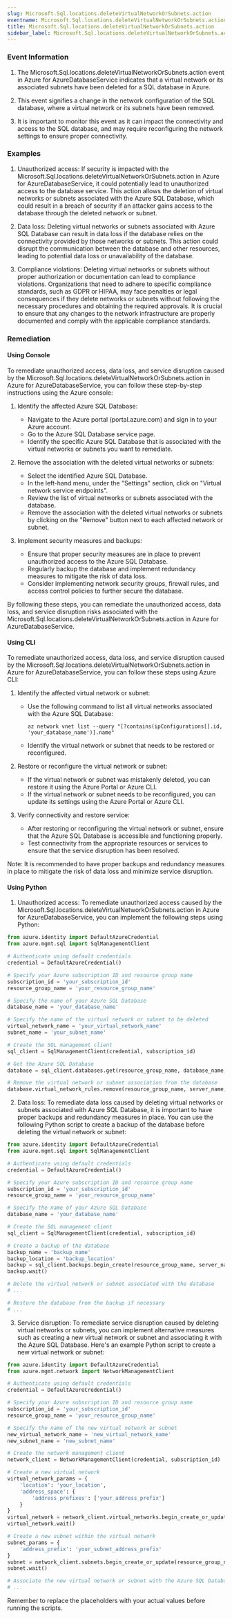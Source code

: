 ```yaml
--- 
slug: Microsoft.Sql.locations.deleteVirtualNetworkOrSubnets.action
eventname: Microsoft.Sql.locations.deleteVirtualNetworkOrSubnets.action
title: Microsoft.Sql.locations.deleteVirtualNetworkOrSubnets.action
sidebar_label: Microsoft.Sql.locations.deleteVirtualNetworkOrSubnets.action
---
```

                       
### Event Information

1. The Microsoft.Sql.locations.deleteVirtualNetworkOrSubnets.action event in Azure for AzureDatabaseService indicates that a virtual network or its associated subnets have been deleted for a SQL database in Azure.

2. This event signifies a change in the network configuration of the SQL database, where a virtual network or its subnets have been removed.

3. It is important to monitor this event as it can impact the connectivity and access to the SQL database, and may require reconfiguring the network settings to ensure proper connectivity.


### Examples

1. Unauthorized access: If security is impacted with the Microsoft.Sql.locations.deleteVirtualNetworkOrSubnets.action in Azure for AzureDatabaseService, it could potentially lead to unauthorized access to the database service. This action allows the deletion of virtual networks or subnets associated with the Azure SQL Database, which could result in a breach of security if an attacker gains access to the database through the deleted network or subnet.

2. Data loss: Deleting virtual networks or subnets associated with Azure SQL Database can result in data loss if the database relies on the connectivity provided by those networks or subnets. This action could disrupt the communication between the database and other resources, leading to potential data loss or unavailability of the database.

3. Compliance violations: Deleting virtual networks or subnets without proper authorization or documentation can lead to compliance violations. Organizations that need to adhere to specific compliance standards, such as GDPR or HIPAA, may face penalties or legal consequences if they delete networks or subnets without following the necessary procedures and obtaining the required approvals. It is crucial to ensure that any changes to the network infrastructure are properly documented and comply with the applicable compliance standards.

### Remediation

#### Using Console

To remediate unauthorized access, data loss, and service disruption caused by the Microsoft.Sql.locations.deleteVirtualNetworkOrSubnets.action in Azure for AzureDatabaseService, you can follow these step-by-step instructions using the Azure console:

1. Identify the affected Azure SQL Database: 
   - Navigate to the Azure portal (portal.azure.com) and sign in to your Azure account.
   - Go to the Azure SQL Database service page.
   - Identify the specific Azure SQL Database that is associated with the virtual networks or subnets you want to remediate.

2. Remove the association with the deleted virtual networks or subnets:
   - Select the identified Azure SQL Database.
   - In the left-hand menu, under the "Settings" section, click on "Virtual network service endpoints".
   - Review the list of virtual networks or subnets associated with the database.
   - Remove the association with the deleted virtual networks or subnets by clicking on the "Remove" button next to each affected network or subnet.

3. Implement security measures and backups:
   - Ensure that proper security measures are in place to prevent unauthorized access to the Azure SQL Database.
   - Regularly backup the database and implement redundancy measures to mitigate the risk of data loss.
   - Consider implementing network security groups, firewall rules, and access control policies to further secure the database.

By following these steps, you can remediate the unauthorized access, data loss, and service disruption risks associated with the Microsoft.Sql.locations.deleteVirtualNetworkOrSubnets.action in Azure for AzureDatabaseService.

#### Using CLI

To remediate unauthorized access, data loss, and service disruption caused by the Microsoft.Sql.locations.deleteVirtualNetworkOrSubnets.action in Azure for AzureDatabaseService, you can follow these steps using Azure CLI:

1. Identify the affected virtual network or subnet:
   - Use the following command to list all virtual networks associated with the Azure SQL Database:
     ```
     az network vnet list --query "[?contains(ipConfigurations[].id, 'your_database_name')].name"
     ```
   - Identify the virtual network or subnet that needs to be restored or reconfigured.

2. Restore or reconfigure the virtual network or subnet:
   - If the virtual network or subnet was mistakenly deleted, you can restore it using the Azure Portal or Azure CLI.
   - If the virtual network or subnet needs to be reconfigured, you can update its settings using the Azure Portal or Azure CLI.

3. Verify connectivity and restore service:
   - After restoring or reconfiguring the virtual network or subnet, ensure that the Azure SQL Database is accessible and functioning properly.
   - Test connectivity from the appropriate resources or services to ensure that the service disruption has been resolved.

Note: It is recommended to have proper backups and redundancy measures in place to mitigate the risk of data loss and minimize service disruption.

#### Using Python

1. Unauthorized access: To remediate unauthorized access caused by the Microsoft.Sql.locations.deleteVirtualNetworkOrSubnets.action in Azure for AzureDatabaseService, you can implement the following steps using Python:

```python
from azure.identity import DefaultAzureCredential
from azure.mgmt.sql import SqlManagementClient

# Authenticate using default credentials
credential = DefaultAzureCredential()

# Specify your Azure subscription ID and resource group name
subscription_id = 'your_subscription_id'
resource_group_name = 'your_resource_group_name'

# Specify the name of your Azure SQL Database
database_name = 'your_database_name'

# Specify the name of the virtual network or subnet to be deleted
virtual_network_name = 'your_virtual_network_name'
subnet_name = 'your_subnet_name'

# Create the SQL management client
sql_client = SqlManagementClient(credential, subscription_id)

# Get the Azure SQL Database
database = sql_client.databases.get(resource_group_name, database_name, server_name)

# Remove the virtual network or subnet association from the database
database.virtual_network_rules.remove(resource_group_name, server_name, virtual_network_name, subnet_name)
```

2. Data loss: To remediate data loss caused by deleting virtual networks or subnets associated with Azure SQL Database, it is important to have proper backups and redundancy measures in place. You can use the following Python script to create a backup of the database before deleting the virtual network or subnet:

```python
from azure.identity import DefaultAzureCredential
from azure.mgmt.sql import SqlManagementClient

# Authenticate using default credentials
credential = DefaultAzureCredential()

# Specify your Azure subscription ID and resource group name
subscription_id = 'your_subscription_id'
resource_group_name = 'your_resource_group_name'

# Specify the name of your Azure SQL Database
database_name = 'your_database_name'

# Create the SQL management client
sql_client = SqlManagementClient(credential, subscription_id)

# Create a backup of the database
backup_name = 'backup_name'
backup_location = 'backup_location'
backup = sql_client.backups.begin_create(resource_group_name, server_name, database_name, backup_name, backup_location)
backup.wait()

# Delete the virtual network or subnet associated with the database
# ...

# Restore the database from the backup if necessary
# ...
```

3. Service disruption: To remediate service disruption caused by deleting virtual networks or subnets, you can implement alternative measures such as creating a new virtual network or subnet and associating it with the Azure SQL Database. Here's an example Python script to create a new virtual network or subnet:

```python
from azure.identity import DefaultAzureCredential
from azure.mgmt.network import NetworkManagementClient

# Authenticate using default credentials
credential = DefaultAzureCredential()

# Specify your Azure subscription ID and resource group name
subscription_id = 'your_subscription_id'
resource_group_name = 'your_resource_group_name'

# Specify the name of the new virtual network or subnet
new_virtual_network_name = 'new_virtual_network_name'
new_subnet_name = 'new_subnet_name'

# Create the network management client
network_client = NetworkManagementClient(credential, subscription_id)

# Create a new virtual network
virtual_network_params = {
    'location': 'your_location',
    'address_space': {
        'address_prefixes': ['your_address_prefix']
    }
}
virtual_network = network_client.virtual_networks.begin_create_or_update(resource_group_name, new_virtual_network_name, virtual_network_params)
virtual_network.wait()

# Create a new subnet within the virtual network
subnet_params = {
    'address_prefix': 'your_subnet_address_prefix'
}
subnet = network_client.subnets.begin_create_or_update(resource_group_name, new_virtual_network_name, new_subnet_name, subnet_params)
subnet.wait()

# Associate the new virtual network or subnet with the Azure SQL Database
# ...
```

Remember to replace the placeholders with your actual values before running the scripts.


 